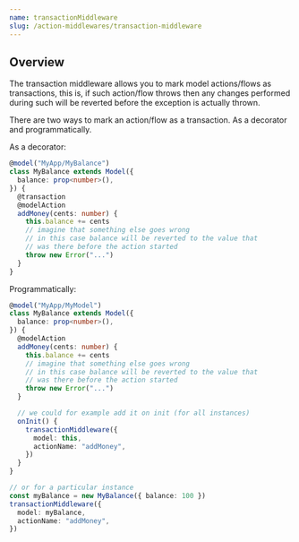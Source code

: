 ```yaml
---
name: transactionMiddleware
slug: /action-middlewares/transaction-middleware
---
```


## Overview

The transaction middleware allows you to mark model actions/flows as transactions, this is, if such action/flow throws then any changes performed during such will be reverted before the exception is actually thrown.

There are two ways to mark an action/flow as a transaction. As a decorator and programmatically.

As a decorator:

```ts
@model("MyApp/MyBalance")
class MyBalance extends Model({
  balance: prop<number>(),
}) {
  @transaction
  @modelAction
  addMoney(cents: number) {
    this.balance += cents
    // imagine that something else goes wrong
    // in this case balance will be reverted to the value that
    // was there before the action started
    throw new Error("...")
  }
}
```

Programmatically:

```ts
@model("MyApp/MyModel")
class MyBalance extends Model({
  balance: prop<number>(),
}) {
  @modelAction
  addMoney(cents: number) {
    this.balance += cents
    // imagine that something else goes wrong
    // in this case balance will be reverted to the value that
    // was there before the action started
    throw new Error("...")
  }

  // we could for example add it on init (for all instances)
  onInit() {
    transactionMiddleware({
      model: this,
      actionName: "addMoney",
    })
  }
}

// or for a particular instance
const myBalance = new MyBalance({ balance: 100 })
transactionMiddleware({
  model: myBalance,
  actionName: "addMoney",
})
```
